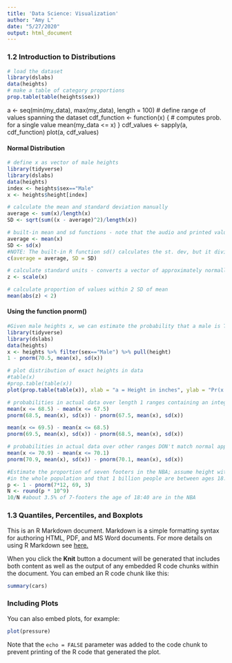 ```yaml
---
title: 'Data Science: Visualization'
author: "Amy L"
date: "5/27/2020"
output: html_document
---
```


### 1.2 Introduction to Distributions 
```r
# load the dataset
library(dslabs)
data(heights)
# make a table of category proportions
prop.table(table(heights$sex))
```
a <- seq(min(my_data), max(my_data), length = 100)    # define range of values spanning the dataset
cdf_function <- function(x) {    # computes prob. for a single value
  mean(my_data <= x)
}
cdf_values <- sapply(a, cdf_function)
plot(a, cdf_values)

#### Normal Distribution
```r
# define x as vector of male heights
library(tidyverse)
library(dslabs)
data(heights)
index <- heights$sex=="Male"
x <- heights$height[index]

# calculate the mean and standard deviation manually
average <- sum(x)/length(x)
SD <- sqrt(sum((x - average)^2)/length(x))

# built-in mean and sd functions - note that the audio and printed values disagree
average <- mean(x)
SD <- sd(x) 
#NOTE: The built-in R function sd() calculates the st. dev, but it divides by length(x)-1 instead of length(x). This is neglible if the sample is large. 
c(average = average, SD = SD)

# calculate standard units - converts a vector of approximately normally distributed values into z-scores.
z <- scale(x)

# calculate proportion of values within 2 SD of mean
mean(abs(z) < 2)
```


#### Using the function pnorm()
```r
#Given male heights x, we can estimate the probability that a male is TALLER than 70.5 inches with:
library(tidyverse)
library(dslabs)
data(heights)
x <- heights %>% filter(sex=="Male") %>% pull(height)
1 - pnorm(70.5, mean(x), sd(x))

# plot distribution of exact heights in data
#table(x)
#prop.table(table(x))
plot(prop.table(table(x)), xlab = "a = Height in inches", ylab = "Pr(x = a)")

# probabilities in actual data over length 1 ranges containing an integer with normal approxim.
mean(x <= 68.5) - mean(x <= 67.5)
pnorm(68.5, mean(x), sd(x)) - pnorm(67.5, mean(x), sd(x))

mean(x <= 69.5) - mean(x <= 68.5)
pnorm(69.5, mean(x), sd(x)) - pnorm(68.5, mean(x), sd(x))

# probabilities in actual data over other ranges DON't match normal approx as well
mean(x <= 70.9) - mean(x <= 70.1)
pnorm(70.9, mean(x), sd(x)) - pnorm(70.1, mean(x), sd(x))

#Estimate the proportion of seven footers in the NBA; assume height with mean of 69 and std of 3
#in the whole population and that 1 billion people are between ages 18:40 (age in order to be in NBA)
p <- 1 - pnorm(7*12, 69, 3)
N <- round(p * 10^9)
10/N #about 3.5% of 7-footers the age of 18:40 are in the NBA
```


### 1.3 Quantiles, Percentiles, and Boxplots

This is an R Markdown document. Markdown is a simple formatting syntax for authoring HTML, PDF, and MS Word documents. For more details on using R Markdown see [here.](http://rmarkdown.rstudio.com)

When you click the **Knit** button a document will be generated that includes both content as well as the output of any embedded R code chunks within the document. You can embed an R code chunk like this:

```r
summary(cars)
```

### Including Plots
You can also embed plots, for example:

```r
plot(pressure)
```

Note that the `echo = FALSE` parameter was added to the code chunk to prevent printing of the R code that generated the plot.
